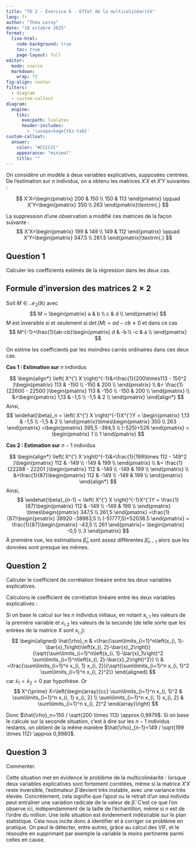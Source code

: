 ```yaml
---
title: "TD 2 - Exercice 6 - Effet de la multicolinéarité"
lang: fr
author: "Théo Leroy"
date: "10 octobre 2025"
format:
  live-html:
    code-background: true
    toc: true
    page-layout: full
editor: 
  mode: source
  markdown: 
    wrap: 72
fig-align: center
filters: 
  - diagram
  - custom-callout
diagram:
  engine:
    tikz:
      execpath: lualatex
      header-includes:
        - '\usepackage{tkz-tab}'
custom-callout:    
  answer:
    color: "#CCCCCC"
    appearance: "minimal"
    title: ""
---
```


On considère un modèle à deux variables explicatives, supposées centrées. De l’estimation sur $n$ individus, on a obtenu les matrices $X'X$ et $X'Y$ suivantes :

$$
X'X=\begin{pmatrix}
200 & 150 \\
150 & 113
\end{pmatrix} \qquad
X'Y=\begin{pmatrix}
350 \\
263
\end{pmatrix}\textrm{.}
$$

La suppression d'une observation a modifié ces matrices de la façon suivante :
$$
X'X=\begin{pmatrix}
199 & 149 \\
149 & 112
\end{pmatrix} \qquad
X'Y=\begin{pmatrix}
347.5 \\
261.5
\end{pmatrix}\textrm{.}
$$

## Question 1

Calculer les coefficients estimés de la régression dans les deux cas.

::: callout-tip
## Formule d'inversion des matrices $2 \times 2$

Soit $M \in \mathcal{M}_2\left(\mathbb{R} \right)$ avec $$
M = \begin{pmatrix}
a & b \\
c & d \\
\end{pmatrix}
$$ $M$ est inversible si et seulement si $\det(M) = ad-cb \neq 0$ et
dans ce cas $$
M^{-1}=\frac{1}{ab-cb}\begin{pmatrix}
d & -b \\
-c & a \\
\end{pmatrix}
$$
:::

::: answer

On estime les coefficients par les moindres carrés ordinaires dans ces
deux cas.

**Cas 1 : Estimation sur** $n$ individus

$$
\begin{align*}
\left( X^{'} X \right)^{-1}&=\frac{1}{200\times113 - 150^2 }\begin{pmatrix}
113 & -150 \\
-150 & 200 \\
\end{pmatrix} \\
&=
\frac{1}{22600 - 22500 }\begin{pmatrix}
113 & -150 \\
-150 & 200 \\
\end{pmatrix} \\
&=\begin{pmatrix}
1,13 & -1,5 \\
-1,5 & 2 \\
\end{pmatrix}
\end{align*}
$$ Ainsi, $$
\widehat{\beta}_n = \left( X^{'} X \right)^{-1}X^{'}Y = \begin{pmatrix}
1,13 & -1,5 \\
-1,5 & 2 \\
\end{pmatrix}\times\begin{pmatrix}
350 \\
263
\end{pmatrix} =\begin{pmatrix} 
395,5 -394,5 \\
(-525)+526
\end{pmatrix} =
\begin{pmatrix}
1 \\
1
\end{pmatrix}
$$

**Cas 2 : Estimation sur** $n-1$ individus

$$
\begin{align*}
\left( X^{'} X \right)^{-1}&=\frac{1}{199\times 112 - 149^2 }\begin{pmatrix}
112 & -149 \\
-149 & 199 \\
\end{pmatrix} \\
&=
\frac{1}{22288 - 22201 }\begin{pmatrix}
112 & -149 \\
-149 & 199 \\
\end{pmatrix} \\
&=\frac{1}{87}\begin{pmatrix}
112 & -149 \\
-149 & 199 \\
\end{pmatrix}
\end{align*}
$$ Ainsi, $$
\widehat{\beta}_{n-1} = \left( X^{'} X \right)^{-1}X^{'}Y = \frac{1}{87}\begin{pmatrix}
112 & -149 \\
-149 & 199 \\
\end{pmatrix}
\times\begin{pmatrix}
347,5 \\
261,5
\end{pmatrix} =\frac{1}{87}\begin{pmatrix} 
38920 -38963,5 \\
(-51777,5)+52038.5
\end{pmatrix} =
\frac{1}{87}\begin{pmatrix}
-43,5 \\
261
\end{pmatrix}= \begin{pmatrix}
-0,5 \\
3
\end{pmatrix}
$$ À première vue, les estimations $\widehat{\beta}_n$ sont assez
différentes $\widehat{\beta}_{n-1}$ alors que les données sont presque
les mêmes.

:::

## Question 2

Calculer le coefficient de corrélation linéaire entre les deux variables explicatives.

::: answer

Calculons le coefficient de corrélation linéaire entre les deux
variables explicatives :

Si on base le calcul sur les $n$ individus initiaux, en notant
$x_{i, 1}$ les valeurs de la première variable et $x_{i, 2}$ les valeurs
de la seconde (de telle sorte que les entrées de la matrice $X$ sont
$\left.x_{i, j}\right):$ $$
\begin{aligned}
\hat{\rho}_n & =\frac{\sum\limits_{i=1}^n\left(x_{i, 1}-\bar{x}_1\right)\left(x_{i, 2}-\bar{x}_2\right)}{\sqrt{\sum\limits_{i=1}^n\left(x_{i, 1}-\bar{x}_1\right)^2 \sum\limits_{i=1}^n\left(x_{i, 2}-\bar{x}_2\right)^2}} \\
& =\frac{\sum\limits_{i=1}^n x_{i, 1} x_{i, 2}}{\sqrt{\sum\limits_{i=1}^n x_{i, 1}^2 \sum\limits_{i=1}^n x_{i, 2}^2}}
\end{aligned}
$$ car $\bar{x}_1=\bar{x}_2=0$ par hypothèse. Or $$
X^{\prime} X=\left(\begin{array}{cc}
\sum\limits_{i=1}^n x_{i, 1}^2 & \sum\limits_{i=1}^n x_{i, 1} x_{i, 2} \\
\sum\limits_{i=1}^n x_{i, 1} x_{i, 2} & \sum\limits_{i=1}^n x_{i, 2}^2
\end{array}\right)
$$

Donc $\hat{\rho}_n=150 / \sqrt{200 \times 113} \approx 0,9979$. Si on
base le calcule sur la seconde situation, c'est à dire sur les $n-1$
individus restants, on obtient de la même manière
$\hat{\rho}_{n-1}=149 / \sqrt{199 \times 112} \approx 0,9980$.

:::

## Question 3

Commenter.

::: answer

Cette situation met en évidence le problème de la multicolinéarité :
lorsque deux variables explicatives sont fortement corrélées, même si la
matrice $X'X$ reste inversible, l'estimateur $\hat{\beta}$ devient très instable, avec une variance très élevée. Concrètement, cela signifie que l’ajout ou le
retrait d’un seul individu peut entraîner une variation radicale de la
valeur de $\hat{\beta}$. C'est ce que l'on observe ici, indépendamment de la taille de l'échantillon, même si $n$ est de l'ordre du million. Une telle
situation est évidemment indésirable sur le plan statistique. Cela nous
incite donc à identifier et à corriger ce problème en pratique. On peut
le détecter, entre autres, grâce au calcul des VIF, et le résoudre en
supprimant par exemple la variable la moins pertinente parmi celles en
cause.

:::